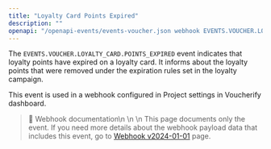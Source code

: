 ```yaml
---
title: "Loyalty Card Points Expired"
description: ""
openapi: "/openapi-events/events-voucher.json webhook EVENTS.VOUCHER.LOYALTY_CARD.POINTS_EXPIRED"
---
```


The `EVENTS.VOUCHER.LOYALTY_CARD.POINTS_EXPIRED` event indicates that loyalty points have expired on a loyalty card. It informs about the loyalty points that were removed under the expiration rules set in the loyalty campaign.

This event is used in a webhook configured in Project settings in Voucherify dashboard.

> 📘 Webhook documentation\n
>\n
>\n This page documents only the event. If you need more details about the webhook payload data that includes this event, go to [Webhook v2024-01-01](/api-reference/introduction-to-webhooks "Introduction to webhooks v2024-01-01") page.
